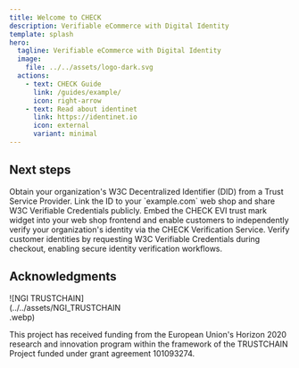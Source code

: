 ```yaml
---
title: Welcome to CHECK
description: Verifiable eCommerce with Digital Identity
template: splash
hero:
  tagline: Verifiable eCommerce with Digital Identity
  image:
    file: ../../assets/logo-dark.svg
  actions:
    - text: CHECK Guide
      link: /guides/example/
      icon: right-arrow
    - text: Read about identinet
      link: https://identinet.io
      icon: external
      variant: minimal
---
```



## Next steps

<CardGrid stagger>
  <Card title="Obtain ID" icon="star">
    Obtain your organization's W3C Decentralized Identifier (DID) from a Trust Service Provider.
  </Card>
  <Card title="Share Credentials" icon="puzzle">
    Link the ID to your `example.com` web shop and share W3C Verifiable Credentials publicly.
  </Card>
  <Card title="Integrate Trust Mark" icon="approve-check">
    Embed the CHECK EVI trust mark widget into your web shop frontend and enable customers to independently
    verify your organization's identity via the CHECK Verification Service.
  </Card>
  <Card title="Verify Customers" icon="cloud-download">
    Verify customer identities by requesting W3C Verifiable Credentials during checkout, enabling secure identity
    verification workflows.
  </Card>
</CardGrid>

## Acknowledgments

<div style="width: clamp(200px, 40%, 400px)">
  ![NGI TRUSTCHAIN](../../assets/NGI_TRUSTCHAIN.webp)
</div>

This project has received funding from the European Union's Horizon 2020
research and innovation program within the framework of the TRUSTCHAIN Project
funded under grant agreement 101093274.
